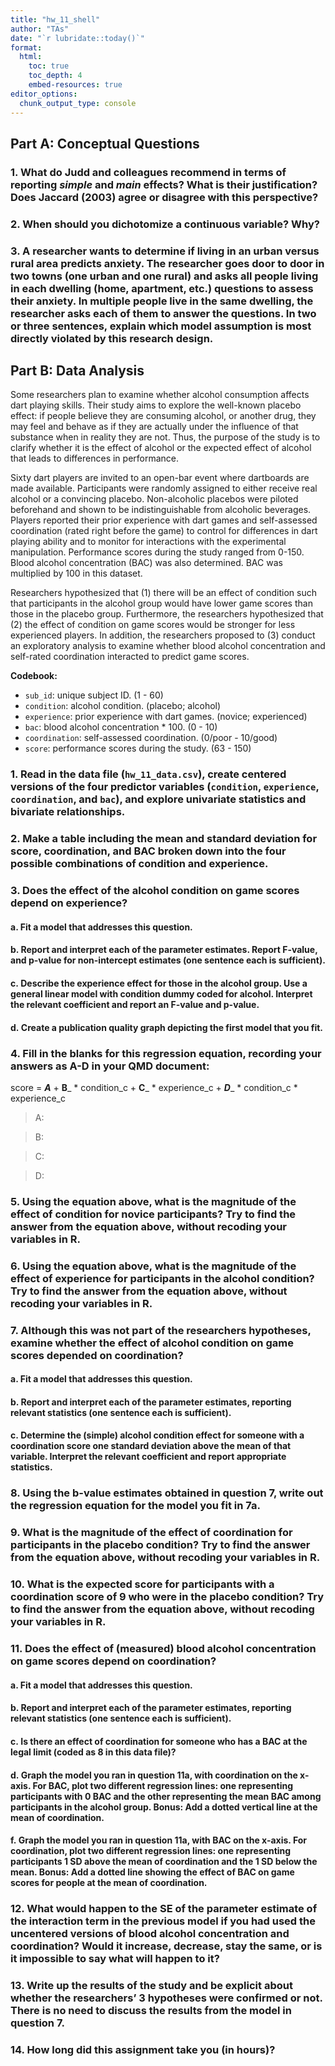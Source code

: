 ```yaml
---
title: "hw_11_shell" 
author: "TAs" 
date: "`r lubridate::today()`"
format: 
  html:
    toc: true 
    toc_depth: 4
    embed-resources: true
editor_options: 
  chunk_output_type: console
---
```



## Part A: Conceptual Questions

### 1.	What do Judd and colleagues recommend in terms of reporting *simple* and *main* effects? What is their justification? Does Jaccard (2003) agree or disagree with this perspective? 



### 2.	When should you dichotomize a continuous variable? Why?




### 3.	A researcher wants to determine if living in an urban versus rural area predicts anxiety. The researcher goes door to door in two towns (one urban and one rural) and asks all people living in each dwelling (home, apartment, etc.) questions to assess their anxiety. In multiple people live in the same dwelling, the researcher asks each of them to answer the questions. In two or three sentences, explain which model assumption is most directly violated by this research design.




## Part B: Data Analysis

Some researchers plan to examine whether alcohol consumption affects dart playing skills. Their study aims to explore the well-known placebo effect: if people believe they are consuming alcohol, or another drug, they may feel and behave as if they are actually under the influence of that substance when in reality they are not. Thus, the purpose of the study is to clarify whether it is the effect of alcohol or the expected effect of alcohol that leads to differences in performance.

Sixty dart players are invited to an open-bar event where dartboards are made available. Participants were randomly assigned to either receive real alcohol or a convincing placebo. Non-alcoholic placebos were piloted beforehand and shown to be indistinguishable from alcoholic beverages. Players reported their prior experience with dart games and self-assessed coordination (rated right before the game) to control for differences in dart playing ability and to monitor for interactions with the experimental manipulation. Performance scores during the study ranged from 0-150. Blood alcohol concentration (BAC) was also determined. BAC was multiplied by 100 in this dataset.

Researchers hypothesized that (1) there will be an effect of condition such that participants in the alcohol group would have lower game scores than those in the placebo group. Furthermore, the researchers hypothesized that (2) the effect of condition on game scores would be stronger for less experienced players. In addition, the researchers proposed to (3) conduct an exploratory analysis to examine whether blood alcohol concentration and self-rated coordination interacted to predict game scores.


**Codebook:**   

- `sub_id`: unique subject ID. (1 - 60) 
- `condition`: alcohol condition. (placebo; alcohol)    
- `experience`: prior experience with dart games. (novice; experienced)   
- `bac`: blood alcohol concentration * 100. (0 - 10)   
- `coordination`: self-assessed coordination. (0/poor - 10/good)   
- `score`: performance scores during the study. (63 - 150)   



### 1. Read in the data file (`hw_11_data.csv`), create centered versions of the four predictor variables (`condition`, `experience`, `coordination`, and `bac`), and explore univariate statistics and bivariate relationships.




### 2.	Make a table including the mean and standard deviation for score, coordination, and BAC broken down into the four possible combinations of condition and experience.





### 3. Does the effect of the alcohol condition on game scores depend on experience?

#### a.	Fit a model that addresses this question.




#### b.	Report and interpret each of the parameter estimates. Report F-value, and p-value for non-intercept estimates (one sentence each is sufficient).



#### c.	Describe the experience effect for those in the alcohol group. Use a general linear model with condition dummy coded for alcohol. Interpret the relevant coefficient and report an F-value and p-value.


#### d.	Create a publication quality graph depicting the first model that you fit.



### 4.	Fill in the blanks for this regression equation, recording your answers as A-D in your QMD document:
score = ___A___ + __B___ * condition_c + __C___ * experience_c + ___D____ * condition_c * experience_c



> A: 

> B: 

> C: 

> D: 


### 5.	Using the equation above, what is the magnitude of the effect of condition for novice participants? Try to find the answer from the equation above, without recoding your variables in R.





### 6.	Using the equation above, what is the magnitude of the effect of experience for participants in the alcohol condition? Try to find the answer from the equation above, without recoding your variables in R.





### 7.	Although this was not part of the researchers hypotheses, examine whether the effect of alcohol condition on game scores depended on coordination?

#### a.	Fit a model that addresses this question.



#### b.	Report and interpret each of the parameter estimates, reporting relevant statistics (one sentence each is sufficient).


#### c.	Determine the (simple) alcohol condition effect for someone with a coordination score one standard deviation above the mean of that variable. Interpret the relevant coefficient and report appropriate statistics.




### 8.	Using the b-value estimates obtained in question 7, write out the regression equation for the model you fit in 7a.




### 9.	What is the magnitude of the effect of coordination for participants in the placebo condition? Try to find the answer from the equation above, without recoding your variables in R.




### 10.	What is the expected score for participants with a coordination score of 9 who were in the placebo condition? Try to find the answer from the equation above, without recoding your variables in R.



### 11.	Does the effect of (measured) blood alcohol concentration on game scores depend on coordination?

#### a.	Fit a model that addresses this question.



#### b.	Report and interpret each of the parameter estimates, reporting relevant statistics (one sentence each is sufficient).


#### c.	Is there an effect of coordination for someone who has a BAC at the legal limit (coded as 8 in this data file)?





#### d.	Graph the model you ran in question 11a, with coordination on the x-axis. For BAC, plot two different regression lines: one representing participants with 0 BAC and the other representing the mean BAC among participants in the alcohol group. Bonus: Add a dotted vertical line at the mean of coordination. 




#### f.	Graph the model you ran in question 11a, with BAC on the x-axis. For coordination, plot two different regression lines: one representing participants 1 SD above the mean of coordination and the 1 SD below the mean. Bonus: Add a dotted line showing the effect of BAC on game scores for people at the mean of coordination.




###  12.	What would happen to the SE of the parameter estimate of the interaction term in the previous model if you had used the uncentered versions of blood alcohol concentration and coordination? Would it increase, decrease, stay the same, or is it impossible to say what will happen to it?




### 13.	Write up the results of the study and be explicit about whether the researchers’ 3 hypotheses were confirmed or not. There is no need to discuss the results from the model in question 7.




### 14.	How long did this assignment take you (in hours)?



